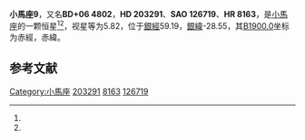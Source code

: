 {{Starbox begin
| name = 小馬座9
}}
{{Starbox observe
| epoch = [[J2000.0|J2000.0]]
| constell = [[小馬座|小馬座]]<ref name=SIMBAD>{{cite web
 | url=http://simbad.u-strasbg.fr/simbad/sim-id?Ident=HR+8163
 | title =Pulsating variable Star
 | publisher=Centre de Données astronomiques de Strasbourg
 | work=SIMBAD
 | accessdate=2012-07-13}}</ref><ref name=DATA>{{cite web
 | url=http://vizier.u-strasbg.fr/viz-bin/VizieR-5?-out.add=.&-source=5050&-corr=PK=HR&-out.max=9999&HR=8163
 | title =VizieR Detailed Page
 | accessdate=2012-07-13}}</ref>
| 星官 = 
| ra = {{RA|21|21|4.8}}<ref name=SIMBAD /><ref name=DATA />
| dec = {{DEC|+7|21|16}}<ref name=SIMBAD /><ref name=DATA />
| appmag_v = 5.82<ref name=SIMBAD /><ref name=DATA />
}}
{{Starbox character
| class = M2IIIa<ref name=SIMBAD /><ref name=DATA />
| b-v = 1.66<ref name=SIMBAD /><ref name=DATA />
| u-b = 1.97<ref name=SIMBAD /><ref name=DATA />
| r-i = <ref name=SIMBAD /><ref name=DATA />
| variable = 
}}
{{Starbox astrometry
| radial_v = 1.97
| prop_mo_ra = -20
| parallax = 
| p_error = 
}}
{{Starbox catalog
| names =BD+06 4802，[[SAO星表|SAO]] 126719，[[HD星表|HD]] 203291，[[HR星表|HR]] 8163}}
{{Starbox reference |Simbad=HR+8163}}
{{Starbox end}}

'''小馬座9'''，又名'''BD+06 4802'''，'''HD 203291'''、'''SAO 126719'''、'''HR 8163'''，是[[小馬座|小馬座]]的一颗恒星<ref name=SIMBAD /><ref name=DATA />，视星等为5.82，位于[[銀道座標系|銀經]]59.19，[[銀道座標系|銀緯]]-28.55，其[[B1900.0|B1900.0]]坐标为赤經{{RA|21|16|8}}，赤緯{{DEC|+6|-28.55|50}}。

== 参考文献 ==
{{reflist}}

{{star-stub}}

{{小馬座恒星}}
{{星官|司危|2|0}}
[[Category:小馬座|Category:小馬座]]
[[Category:HD和HDE天體|203291]]
[[Category:HR天體|8163]]
[[Category:SAO天體|126719]]